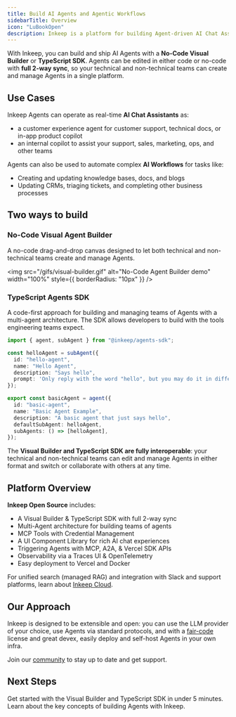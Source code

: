 ```yaml
---
title: Build AI Agents and Agentic Workflows
sidebarTitle: Overview
icon: "LuBookOpen"
description: Inkeep is a platform for building Agent-driven AI Chat Assistants and AI Workflows.
---
```


With Inkeep, you can build and ship AI Agents with a **No-Code Visual Builder** or **TypeScript SDK**. Agents can be edited in either code or no-code with **full 2-way sync**, so your technical and non-technical teams can create and manage Agents in a single platform.

## Use Cases

Inkeep Agents can operate as real-time **AI Chat Assistants** as:
- a customer experience agent for customer support, technical docs, or in-app product copilot
- an internal copilot to assist your support, sales, marketing, ops, and other teams

Agents can also be used to automate complex **AI Workflows** for tasks like:
- Creating and updating knowledge bases, docs, and blogs
- Updating CRMs, triaging tickets, and completing other business processes

## Two ways to build

### No-Code Visual Agent Builder

A no-code drag-and-drop canvas designed to let both technical and non-technical teams create and manage Agents.

<img
  src="/gifs/visual-builder.gif"
  alt="No-Code Agent Builder demo"
  width="100%"
  style={{ borderRadius: "10px" }}
/>

### TypeScript Agents SDK

A code-first approach for building and managing teams of Agents with a multi-agent architecture. The SDK allows developers to build with the tools engineering teams expect.

   ```typescript
   import { agent, subAgent } from "@inkeep/agents-sdk";

   const helloAgent = subAgent({
     id: "hello-agent",
     name: "Hello Agent",
     description: "Says hello",
     prompt: 'Only reply with the word "hello", but you may do it in different variations like h3110, h3110w0rld, h3110w0rld! etc...',
   });

   export const basicAgent = agent({
     id: "basic-agent",
     name: "Basic Agent Example",
     description: "A basic agent that just says hello",
     defaultSubAgent: helloAgent,
     subAgents: () => [helloAgent],
   });
   ```

The **Visual Builder and TypeScript SDK are fully interoperable**: your technical and non-technical teams can edit and manage Agents in either format and switch or collaborate with others at any time.

## Platform Overview

**Inkeep Open Source** includes:
- A Visual Builder & TypeScript SDK with full 2-way sync
- Multi-Agent architecture for building teams of agents
- MCP Tools with Credential Management
- A UI Component Library for rich AI chat experiences
- Triggering Agents with MCP, A2A, & Vercel SDK APIs
- Observability via a Traces UI & OpenTelemetry
- Easy deployment to Vercel and Docker

For unified search (managed RAG) and integration with Slack and support platforms, learn about [Inkeep Cloud](https://inkeep.com/get-started).

## Our Approach

Inkeep is designed to be extensible and open: you can use the LLM provider of your choice, use Agents via standard protocols, and with a [fair-code](/community/license) license and great devex, easily deploy and self-host Agents in your own infra.

Join our [community](/community/inkeep-community) to stay up to date and get support.

## Next Steps

<Cards>
  <Card title="Follow the Quick Start" icon="LuZap" href="/quick-start">
    Get started with the Visual Builder and TypeScript SDK in under 5 minutes.
  </Card>
  <Card title="Conceptual Overview" icon="LuLightbulb" href="/concepts">
    Learn about the key concepts of building Agents with Inkeep.
  </Card>
</Cards>
